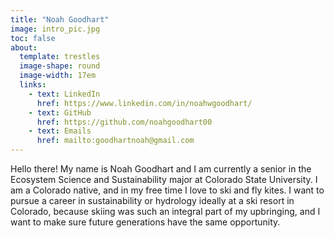 ```yaml
---
title: "Noah Goodhart"
image: intro_pic.jpg
toc: false
about:
  template: trestles
  image-shape: round
  image-width: 17em
  links: 
    - text: LinkedIn
      href: https://www.linkedin.com/in/noahwgoodhart/ 
    - text: GitHub
      href: https://github.com/noahgoodhart00
    - text: Emails
      href: mailto:goodhartnoah@gmail.com
---
```


Hello there! My name is Noah Goodhart and I am currently a senior in the Ecosystem Science and Sustainability major at Colorado State University. I am a Colorado native, and in my free time I love to ski and fly kites. I want to pursue a career in sustainability or hydrology ideally at a ski resort in Colorado, because skiing was such an integral part of my upbringing, and I want to make sure future generations have the same opportunity.


